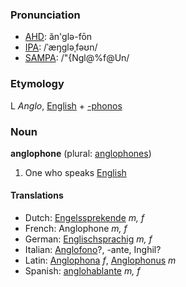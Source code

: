 ===Pronunciation===
*[[AHD]]: ăn'glə-fōn
*[[IPA]]: /ˈæŋgləˌfəʊn/
*[[SAMPA]]: /"{Ngl@%f@Un/

===Etymology===
L ''Anglo'', [[English]] + [[-phonos]]

===Noun===
'''anglophone''' (plural: [[anglophones]])

# One who speaks [[English]]

====Translations====
*Dutch: [[Engelssprekende]] ''m, f''
*French: Anglophone ''m, f''
*German: [[Englischsprachig]] ''m, f''
*Italian: [[Anglofono]]?, -ante, Inghil?
*Latin: [[Anglophona]] ''f'', [[Anglophonus]] ''m''
*Spanish: [[anglohablante]] ''m, f''